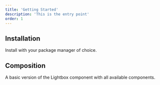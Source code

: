 ```yaml
---
title: 'Getting Started'
description: 'This is the entry point'
order: 1
---
```


## Installation

Install with your package manager of choice.

<CodeBlock
  title="LightboxComponent.tsx"
  lang="tsx"
  filePath="src/components/docs/examples/basic.tsx"
/>

## Composition

A basic version of the Lightbox component with all available components.

